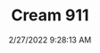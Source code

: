 ---
width: 2000
height: 1333
title: Cream 911
description: Cream 911 with yellow headlights
date: 2/27/2022 9:28:13 AM
cameraMake: Sony
cameraModel: ILCE-7M3
lens: FE 85mm F1.4 GM
settingsfStop: f/1.4
settingsISO: ISO 100
settingsShutter: 1/1600
settingsFocalLength: 85 mm
---